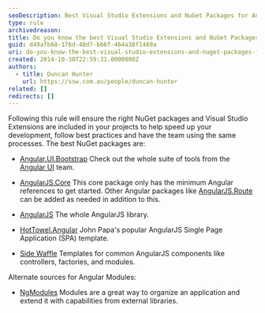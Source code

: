```yaml
---
seoDescription: Best Visual Studio Extensions and NuGet Packages for AngularJS development to speed up project development, follow best practices, and ensure team collaboration.
type: rule
archivedreason:
title: Do you know the best Visual Studio Extensions and NuGet Packages for AngularJS?
guid: d49afb68-176d-40d7-b66f-464a38f1469a
uri: do-you-know-the-best-visual-studio-extensions-and-nuget-packages-for-angularjs
created: 2014-10-30T22:59:31.0000000Z
authors:
  - title: Duncan Hunter
    url: https://ssw.com.au/people/duncan-hunter
related: []
redirects: []
---
```


Following this rule will ensure the right NuGet packages and Visual Studio Extensions are included in your projects to help speed up your development, follow best practices and have the team using the same processes.
The best NuGet packages are:

- [Angular.UI.Bootstrap](https://www.nuget.org/packages/Angular.UI.Bootstrap)
  Check out the whole suite of tools from the [Angular UI](https://angular-ui.github.io/) team.

- [AngularJS.Core](https://www.nuget.org/packages/AngularJS.Core/)
  This core package only has the minimum Angular references to get started. Other Angular packages like [AngularJS.Route](https://www.nuget.org/packages/AngularJS.Route/) can be added as needed in addition to this.

- [AngularJS](https://www.nuget.org/packages/angularjs)
  The whole AngularJS library.

- [HotTowel.Angular](https://www.nuget.org/packages/HotTowel.Angular/)
  John Papa's popular AngularJS Single Page Application (SPA) template.

- [Side Waffle](https://github.com/ligershark/side-waffle)
  Templates for common AngularJS components like controllers, factories, and modules.

Alternate sources for Angular Modules:

- [NgModules](https://angular.io/guide/ngmodules)
  Modules are a great way to organize an application and extend it with capabilities from external libraries.